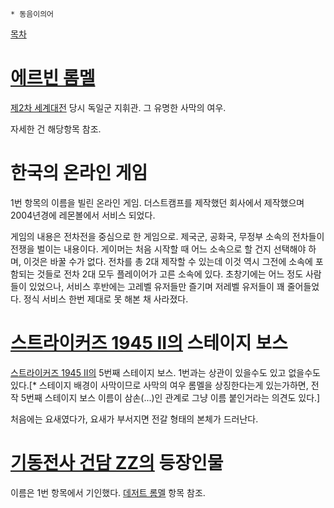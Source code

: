  * 동음이의어

[[목차]]
= [[에르빈 롬멜]] =
[[제2차 세계대전]] 당시 독일군 지휘관. 그 유명한 사막의 여우.

자세한 건 해당항목 참조.

= 한국의 온라인 게임 =
1번 항목의 이름을 빌린 온라인 게임. 더스트캠프를 제작했던 회사에서 제작했으며 2004년경에 레몬볼에서 서비스 되었다.

게임의 내용은 전차전을 중심으로 한 게임으로. 제국군, 공화국, 무정부 소속의 전차들이 전쟁을 벌이는 내용이다. 게이머는 처음 시작할 때 어느 소속으로 할 건지 선택해야 하며, 이것은 바꿀 수가 없다. 전차를 총 2대 제작할 수 있는데 이것 역시 그전에 소속에 포함되는 것들로 전차 2대 모두 플레이어가 고른 소속에 있다. 초창기에는 어느 정도 사람들이 있었으나, 서비스 후반에는 고레벨 유저들만 즐기며 저레벨 유저들이 꽤 줄어들었다. 정식 서비스 한번 제대로 못 해본 채 사라졌다.

= [[스트라이커즈 1945 II]]의 스테이지 보스 =
[[스트라이커즈 1945 II]]의 5번째 스테이지 보스. 1번과는 상관이 있을수도 있고 없을수도 있다.[* 스테이지 배경이 사막이므로 사막의 여우 롬멜을 상징한다는게 있는가하면, 전작 5번째 스테이지 보스 이름이 삼손(...)인 관계로 그냥 이름 붙인거라는 의견도 있다.]

처음에는 요새였다가, 요새가 부서지면 전갈 형태의 본체가 드러난다.

= [[기동전사 건담 ZZ]]의 등장인물 =
이름은 1번 항목에서 기인했다. [[데저트 롬멜]] 항목 참조.
